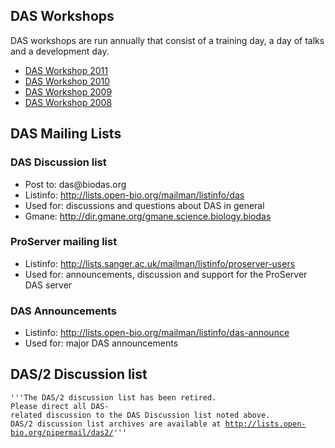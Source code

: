 == DAS Workshops ==
DAS workshops are run annually that consist of a training day, a day of talks and a development day.
* [[DASWorkshop2011|DAS Workshop 2011]]
* [[DASWorkshop2010|DAS Workshop 2010]]
* [[DASworkshop200903|DAS Workshop 2009]]
* [[DASworkshop200802|DAS Workshop 2008]]

== DAS Mailing Lists ==

=== DAS Discussion list ===

* Post to: das@biodas.org
* Listinfo: http://lists.open-bio.org/mailman/listinfo/das
* Used for: discussions and questions about DAS in general
* Gmane: http://dir.gmane.org/gmane.science.biology.biodas

=== ProServer mailing list ===

* Listinfo: http://lists.sanger.ac.uk/mailman/listinfo/proserver-users
* Used for: announcements, discussion and support for the ProServer DAS server

=== DAS Announcements ===

* Listinfo: http://lists.open-bio.org/mailman/listinfo/das-announce
* Used for: major DAS announcements

== DAS/2 Discussion list==

 '''The DAS/2 discussion list has been retired. 
 Please direct all DAS-related discussion to the DAS Discussion list noted above.
 DAS/2 discussion list archives are available at http://lists.open-bio.org/pipermail/das2/'''